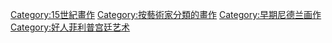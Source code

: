 [[Category:15世紀畫作|Category:15世紀畫作]]
[[Category:按藝術家分類的畫作|Category:按藝術家分類的畫作]]
[[Category:早期尼德兰画作|Category:早期尼德兰画作]]
[[Category:好人菲利普宫廷艺术|Category:好人菲利普宫廷艺术]]